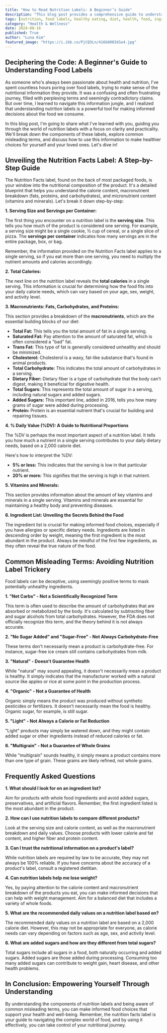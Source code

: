 ```yaml
---
title: "How to Read Nutrition Labels: A Beginner’s Guide"
description: "This blog post provides a comprehensive guide to understanding nutrition labels, breaking down the key components, explaining common misleading terms, and offering tips for making informed food choices."
tags: [nutrition, food labels, healthy eating, diet, health, food, ingredients, nutrition facts, calories, macros, microns, daily value, serving size]
category: "Health & Wellness"
date: 2024-08-16
published: True
author: "Luna Kim"
featured_image: "https://i.ibb.co/PjCQ3Ln/416b8083d1e4.jpg"
---
```


## Deciphering the Code: A Beginner's Guide to Understanding Food Labels 

As someone who's always been passionate about health and nutrition, I've spent countless hours poring over food labels, trying to make sense of the nutritional information they provide. It was a confusing and often frustrating journey, filled with perplexing terms and seemingly contradictory claims. But over time, I learned to navigate this information jungle, and I realized that understanding nutrition labels is a powerful tool for making informed decisions about the food we consume.

In this blog post, I'm going to share what I've learned with you, guiding you through the world of nutrition labels with a focus on clarity and practicality. We'll break down the components of these labels, explore common misleading terms, and discuss how to use this information to make healthier choices for yourself and your loved ones. Let's dive in!

## Unveiling the Nutrition Facts Label: A Step-by-Step Guide

The Nutrition Facts label, found on the back of most packaged foods, is your window into the nutritional composition of the product. It's a detailed blueprint that helps you understand the calorie content, macronutrient breakdown (fats, proteins, and carbohydrates), and micronutrient content (vitamins and minerals). Let's break it down step-by-step:

**1. Serving Size and Servings per Container:**

The first thing you encounter on a nutrition label is the **serving size**. This tells you how much of the product is considered one serving. For example, a serving size might be a single cookie, ½ cup of cereal, or a single slice of pizza.  The **servings per container** indicates how many servings are in the entire package, box, or bag.  

Remember, the information provided on the Nutrition Facts label applies to a single serving, so if you eat more than one serving, you need to multiply the nutrient amounts and calories accordingly.

**2. Total Calories:**

The next line on the nutrition label reveals the **total calories** in a single serving. This information is crucial for determining how the food fits into your daily calorie needs, which can vary based on your age, sex, weight, and activity level.  

**3. Macronutrients: Fats, Carbohydrates, and Proteins:**

This section provides a breakdown of the **macronutrients**, which are the essential building blocks of our diet: 

* **Total Fat:** This tells you the total amount of fat in a single serving. 
* **Saturated Fat:**  Pay attention to the amount of saturated fat, which is often considered a "bad" fat. 
* **Trans Fat:**  This type of fat is generally considered unhealthy and should be minimized.
* **Cholesterol:**  Cholesterol is a waxy, fat-like substance that's found in animal products. 
* **Total Carbohydrate:**  This indicates the total amount of carbohydrates in a serving.
* **Dietary Fiber:**  Dietary fiber is a type of carbohydrate that the body can't digest, making it beneficial for digestive health.  
* **Total Sugars:**  This represents the total amount of sugar in a serving, including natural sugars and added sugars. 
* **Added Sugars:** This important line, added in 2016, tells you how many grams of sugar were added during processing.
* **Protein:** Protein is an essential nutrient that's crucial for building and repairing tissues.

**4.  % Daily Value (%DV): A Guide to Nutritional Proportions**

The %DV is perhaps the most important aspect of a nutrition label. It tells you how much a nutrient in a single serving contributes to your daily dietary needs, based on a 2,000 calorie diet. 

Here's how to interpret the %DV:

* **5% or less:**  This indicates that the serving is low in that particular nutrient.
* **20% or more:**  This signifies that the serving is high in that nutrient.

**5.  Vitamins and Minerals:**

This section provides information about the amount of key vitamins and minerals in a single serving. Vitamins and minerals are essential for maintaining a healthy body and preventing diseases.

**6.  Ingredient List: Unveiling the Secrets Behind the Food**

The ingredient list is crucial for making informed food choices, especially if you have allergies or specific dietary needs. Ingredients are listed in descending order by weight, meaning the first ingredient is the most abundant in the product. Always be mindful of the first few ingredients, as they often reveal the true nature of the food.

## Common Misleading Terms: Avoiding Nutrition Label Trickery

Food labels can be deceptive, using seemingly positive terms to mask potentially unhealthy ingredients. 

**1. "Net Carbs" - Not a Scientifically Recognized Term**

This term is often used to describe the amount of carbohydrates that are absorbed or metabolized by the body. It's calculated by subtracting fiber and sugar alcohols from total carbohydrates. However, the FDA does not officially recognize this term, and the theory behind it is not always accurate.

**2. "No Sugar Added" and "Sugar-Free" - Not Always Carbohydrate-Free**

These terms don't necessarily mean a product is carbohydrate-free. For instance, sugar-free ice cream still contains carbohydrates from milk.

**3. "Natural" - Doesn't Guarantee Health**

While "natural" may sound appealing, it doesn't necessarily mean a product is healthy. It simply indicates that the manufacturer worked with a natural source like apples or rice at some point in the production process.

**4. "Organic" - Not a Guarantee of Health**

Organic simply means the product was produced without synthetic pesticides or fertilizers. It doesn't necessarily mean the food is healthy. Organic sugar, for example, is still sugar.

**5. "Light" - Not Always a Calorie or Fat Reduction**

"Light" products may simply be watered down, and they might contain added sugar or other ingredients instead of reduced calories or fat.

**6. "Multigrain" - Not a Guarantee of Whole Grains**

While "multigrain" sounds healthy, it simply means a product contains more than one type of grain. These grains are likely refined, not whole grains.

## Frequently Asked Questions

**1. What should I look for on an ingredient list?**

Aim for products with whole food ingredients and avoid added sugars, preservatives, and artificial flavors. Remember, the first ingredient listed is the most abundant in the product.

**2. How can I use nutrition labels to compare different products?**

Look at the serving size and calorie content, as well as the macronutrient breakdown and daily values. Choose products with lower calorie and fat content, and higher fiber and protein content.

**3. Can I trust the nutritional information on a product's label?**

While nutrition labels are required by law to be accurate, they may not always be 100% reliable. If you have concerns about the accuracy of a product's label, consult a registered dietitian.

**4. Can nutrition labels help me lose weight?**

Yes, by paying attention to the calorie content and macronutrient breakdown of the products you eat, you can make informed decisions that can help with weight management. Aim for a balanced diet that includes a variety of whole foods.

**5.  What are the recommended daily values on a nutrition label based on?**

The recommended daily values on a nutrition label are based on a 2,000 calorie diet. However, this may not be appropriate for everyone, as calorie needs can vary depending on factors such as age, sex, and activity level.

**6. What are added sugars and how are they different from total sugars?**

Total sugars include all sugars in a food, both naturally occurring and added sugars. Added sugars are those added during processing. Consuming too many added sugars can contribute to weight gain, heart disease, and other health problems.

## In Conclusion: Empowering Yourself Through Understanding

By understanding the components of nutrition labels and being aware of common misleading terms, you can make informed food choices that support your health and well-being. Remember, the nutrition facts label is your guide to navigating the complex world of food, and by using it effectively, you can take control of your nutritional journey.
